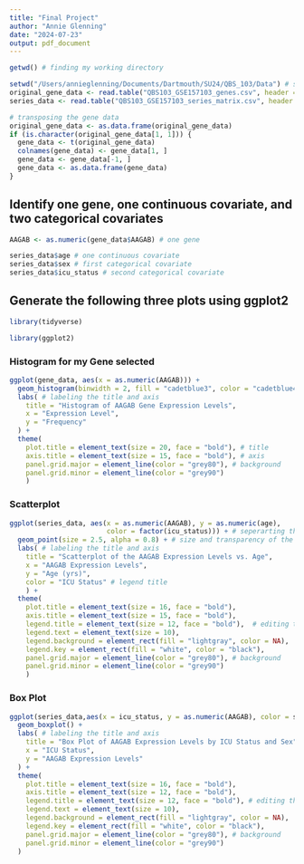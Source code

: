 ```yaml
---
title: "Final Project"
author: "Annie Glenning"
date: "2024-07-23"
output: pdf_document
---
```

```r
getwd() # finding my working directory 
```

```r
setwd("/Users/annieglenning/Documents/Dartmouth/SU24/QBS_103/Data") # set my working directory to where the data is stored
original_gene_data <- read.table("QBS103_GSE157103_genes.csv", header = TRUE, sep = ",") # reading in the data
series_data <- read.table("QBS103_GSE157103_series_matrix.csv", header = TRUE, sep = ",") # reading in the data
```

```r
# transposing the gene data 
original_gene_data <- as.data.frame(original_gene_data)
if (is.character(original_gene_data[1, 1])) {
  gene_data <- t(original_gene_data)
  colnames(gene_data) <- gene_data[1, ]
  gene_data <- gene_data[-1, ]
  gene_data <- as.data.frame(gene_data)
}
```

## Identify one gene, one continuous covariate, and two categorical covariates 

```r
AAGAB <- as.numeric(gene_data$AAGAB) # one gene 
```

```r
series_data$age # one continuous covariate 
series_data$sex # first categorical covariate
series_data$icu_status # second categorical covariate
```

## Generate the following three plots using ggplot2 

```r
library(tidyverse) 
```

```r
library(ggplot2)
```

### Histogram for my Gene selected

```r
ggplot(gene_data, aes(x = as.numeric(AAGAB))) +
  geom_histogram(binwidth = 2, fill = "cadetblue3", color = "cadetblue4") +
  labs( # labeling the title and axis
    title = "Histogram of AAGAB Gene Expression Levels", 
    x = "Expression Level", 
    y = "Frequency"
  ) +
  theme(
    plot.title = element_text(size = 20, face = "bold"), # title
    axis.title = element_text(size = 15, face = "bold"), # axis 
    panel.grid.major = element_line(color = "grey80"), # background 
    panel.grid.minor = element_line(color = "grey90")
    )
```

### Scatterplot 

```r
ggplot(series_data, aes(x = as.numeric(AAGAB), y = as.numeric(age), 
                        color = factor(icu_status))) + # seperarting the points by icu status 
  geom_point(size = 2.5, alpha = 0.8) + # size and transparency of the point
  labs( # labeling the title and axis 
    title = "Scatterplot of the AAGAB Expression Levels vs. Age", 
    x = "AAGAB Expression Levels", 
    y = "Age (yrs)",
    color = "ICU Status" # legend title
    ) + 
  theme(
    plot.title = element_text(size = 16, face = "bold"), 
    axis.title = element_text(size = 15, face = "bold"), 
    legend.title = element_text(size = 12, face = "bold"),  # editing the legend 
    legend.text = element_text(size = 10), 
    legend.background = element_rect(fill = "lightgray", color = NA), 
    legend.key = element_rect(fill = "white", color = "black"),
    panel.grid.major = element_line(color = "grey80"), # background 
    panel.grid.minor = element_line(color = "grey90")
    ) 
```
### Box Plot 

```r
ggplot(series_data,aes(x = icu_status, y = as.numeric(AAGAB), color = sex)) +
  geom_boxplot() +
  labs( # labeling the title and axis 
    title = "Box Plot of AAGAB Expression Levels by ICU Status and Sex",
    x = "ICU Status", 
    y = "AAGAB Expression Levels"
  ) +
  theme(
    plot.title = element_text(size = 16, face = "bold"),
    axis.title = element_text(size = 12, face = "bold"),
    legend.title = element_text(size = 12, face = "bold"), # editing the legend 
    legend.text = element_text(size = 10),
    legend.background = element_rect(fill = "lightgray", color = NA), 
    legend.key = element_rect(fill = "white", color = "black"),
    panel.grid.major = element_line(color = "grey80"), # background 
    panel.grid.minor = element_line(color = "grey90")
  ) 
```


